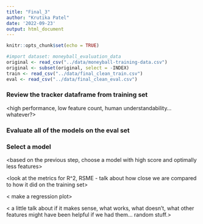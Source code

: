 ```yaml
---
title: "Final_3"
author: "Krutika Patel"
date: '2022-09-23'
output: html_document
---
```


```r
knitr::opts_chunk$set(echo = TRUE)
```

```r
#import dataset: moneyball_evaluation_data
original <- read_csv("../data/moneyball-training-data.csv")
original <- subset(original, select = -INDEX)
train <- read_csv("../data/final_clean_train.csv")
eval <- read_csv("../data/final_clean_eval.csv")
```



### Review the tracker dataframe from training set

<load the tracker dataframe>

<write a little about which we chose and why>

<high performance, low feature count, human understandability... whatever?>

### Evaluate all of the models on the eval set

<build an eval tracker>

<we can make a barplot from the data tracker>

### Select a model

<based on the previous step, choose a model with high score and optimally less features>

<look at the metrics for R^2, RSME - talk about how close we are compared to how it did on the training set>

< make a regression plot>

< a little talk about if it makes sense, what works, what doesn't, what other features might have been helpful if we had them... random stuff.>